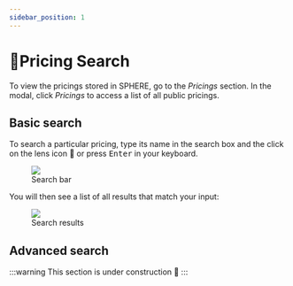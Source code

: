 ```yaml
---
sidebar_position: 1
---
```




# 🔎Pricing Search

To view the pricings stored in SPHERE, go to the *Pricings* section. In the modal, click *Pricings* to access a list of all public pricings.

## Basic search

To search a particular pricing, type its name in the search box and the click on the lens icon 🔎 or press <kbd>Enter</kbd> in your keyboard.

<figure style={{textAlign: "center"}}>
    <img src={SearchBar} />
    <figcaption style={{fontStyle: "italic"}}>Search bar</figcaption>
</figure>


You will then see a list of all results that match your input:

<figure style={{textAlign: "center"}}>
    <img src={SearchResults} />
    <figcaption style={{fontStyle: "italic"}}>Search results</figcaption>
</figure>

## Advanced search

:::warning
This section is under construction 🚧
:::